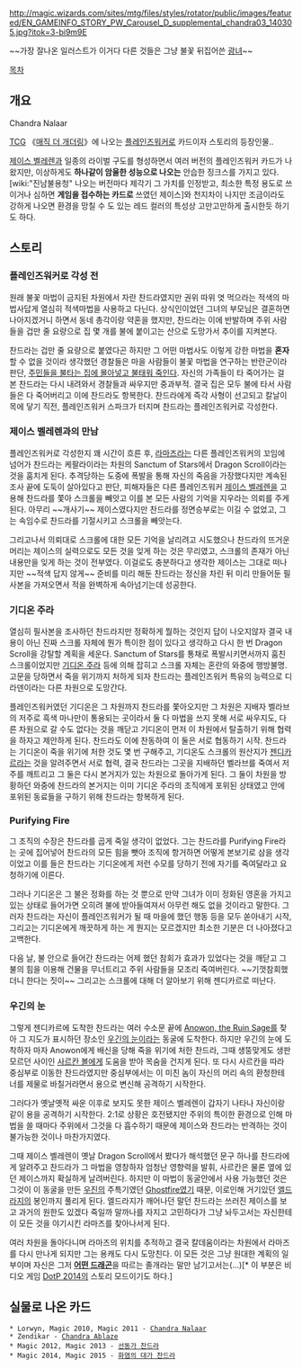 http://magic.wizards.com/sites/mtg/files/styles/rotator/public/images/featured/EN_GAMEINFO_STORY_PW_Carousel_D_supplemental_chandra03_140305.jpg?itok=3-bi9m9E

~~가장 잘나온 일러스트가 이거다 다른 것들은 그냥 불꽃 뒤집어쓴 [[광녀]]~~

[[목차]]
== 개요 ==

Chandra Nalaar

[[TCG]] 《[[매직 더 개더링]]》에 나오는 [[플레인즈워커]]로 카드이자 스토리의 등장인물..

[[제이스 벨레렌]]과 일종의 라이벌 구도를 형성하면서 여러 버전의 플레인즈워커 카드가 나왔지만, 이상하게도 '''하나같이 암울한 성능으로 나오는''' 안습한 징크스를 가지고 있다. [wiki:"진남불용청" 나오는 버전마다 제각기 그 가치를 인정받고, 최소한 특정 용도로 쓰이거나 심하면 '''게임을 접수하는 카드로''' 쓰였던 제이스]와 천지차이 나지만 조금이라도 강하게 나오면 환경을 망칠 수 도 있는 레드 컬러의 특성상 고만고만하게 출시한듯 하기도 하다.

== 스토리 ==

=== 플레인즈워커로 각성 전 ===

원래 불꽃 마법이 금지된 차원에서 자란 찬드라였지만 권위 따위 엿 먹으라는 적색의 마법사답게 열심히 적색마법을 사용하고 다닌다. 상식인이었던 그녀의 부모님은 결혼하면 나아지겠거니 하면서 동네 총각이랑 약혼을 했지만, 찬드라는 이에 반발하며 주위 사람들을 겁만 줄 요량으로 집 몇 개를 불에 붙이고는 산으로 도망가서 추이를 지켜본다.

찬드라는 겁만 줄 요량으로 붙였다곤 하지만 그 어떤 마법사도 이렇게 강한 마법을 '''혼자''' 할 수 없을 것이라 생각했던 경찰들은 마을 사람들이 불꽃 마법을 연구하는 반란군이라 판단, [[제암리 학살사건|주민들을 불타는 집에 몰아넣고 불태워 죽인다]]. 자신의 가족들이 타 죽어가는 걸 본 찬드라는 다시 내려와서 경찰들과 싸우지만 중과부적. 결국 집은 모두 불에 타서 사람들은 다 죽어버리고 이에 찬드라도 항복한다. 찬드라에게 즉각 사형이 선고되고 칼날이 목에 닿기 직전, 플레인즈워커 스파크가 터지며 찬드라는 플레인즈워커로 각성한다.

=== 제이스 벨레렌과의 만남 ===

플레인즈워커로 각성한지 꽤 시간이 흐른 후, [[라마즈]]라는 다른 플레인즈워커의 꼬임에 넘어가 찬드라는 케팔라이라는 차원의 Sanctum of Stars에서 Dragon Scroll이라는 것을 훔치게 된다. 추격당하는 도중에 폭발을 통해 자신의 죽음을 가장했다지만 계속된 조사 끝에 도둑이 살아있다고 판단, 피해자들은 다른 플레인즈워커 [[제이스 벨레렌]]을 고용해 찬드라를 쫓아 스크롤을 빼앗고 이를 본 모든 사람의 기억을 지우라는 의뢰를 주게 된다. 아무리 ~~개사기~~ 제이스였다지만 찬드라를 정면승부로는 이길 수 없었고, 그는 속임수로 찬드라를 기절시키고 스크롤을 빼앗는다.

그리고나서 의뢰대로 스크롤에 대한 모든 기억을 날리려고 시도했으나 찬드라의 뜨거운 머리는 제이스의 실력으로도 모든 것을 잊게 하는 것은 무리였고, 스크롤의 존재가 아닌 내용만을 잊게 하는 것이 전부였다. 이걸로도 충분하다고 생각한 제이스는 그대로 떠나지만 ~~적색 답지 않게~~ 준비를 미리 해둔 찬드라는 정신을 차린 뒤 미리 만들어둔 필사본을 가져오면서 적을 완벽하게 속아넘기는데 성공한다.

=== 기디온 주라 ===

열심히 필사본을 조사하던 찬드라지만 정확하게 뭘하는 것인지 답이 나오지않자 결국 내용이 아닌 진짜 스크롤 자체에 뭔가 특이한 점이 있다고 생각하고 다시 한 번 Dragon Scroll을 강탈할 계획을 세운다. Sanctum of Stars를 통채로 폭발시키면서까지 훔친 스크롤이었지만 [[기디온 주라]] 등에 의해 잡히고 스크롤 자체는 혼란의 와중에 행방불명. 고문을 당하면서 죽을 위기까지 처하게 되자 찬드라는 플레인즈워커 특유의 능력으로 디라덴이라는 다른 차원으로 도망간다. 

플레인즈워커였던 기디온은 그 차원까지 찬드라를 쫓아오지만 그 차원은 지배자 벨라브의 저주로 흑색 마나만이 통용되는 곳이라서 둘 다 마법을 쓰지 못해 서로 싸우지도, 다른 차원으로 갈 수도 없다는 것을 깨닫고 기디온이 먼저 이 차원에서 탈출하기 위해 협력을 하자고 제안하게 된다. 찬드라도 이에 찬동하여 이 둘은 서로 협동하기 시작. 찬드라는 기디온이 죽을 위기에 처한 것도 몇 번 구해주고, 기디온도 스크롤의 원산지가 [[젠디카르]]라는 것을 알려주면서 서로 협력, 결국 찬드라는 그곳을 지배하던 벨라브를 죽여서 저주를 깨트리고 그 둘은 다시 본거지가 있는 차원으로 돌아가게 된다. 그 둘이 차원을 방황하던 와중에 찬드라의 본거지는 이미 기디온 주라의 조직에게 포위된 상태였고 안에 포위된 동료들을 구하기 위해 찬드라는 항복하게 된다.

=== Purifying Fire ===

그 조직의 수장은 찬드라를 곱게 죽일 생각이 없었다. 그는 찬드라를 Purifying Fire라는 곳에 집어넣어 찬드라의 모든 힘을 뺏아 조직에 항거하면 어떻게 본보기로 삼을 생각이었고 이를 들은 찬드라는 기디온에게 저런 수모를 당하기 전에 자기를 죽여달라고 요청하기에 이른다. 

그러나 기디온은 그 불은 정화를 하는 것 뿐으로 만약 그녀가 이미 정화된 영혼을 가지고 있는 상태로 들어가면 오히려 불에 받아들여져서 아무런 해도 없을 것이라고 말한다. 그러자 찬드라는 자신이 플레인즈워커가 될 때 마을에 했던 행동 등을 모두 쏟아내기 시작, 그리고는 기디온에게 깨끗하게 하는 게 뭔지는 모르겠지만 최소한 기분은 더 나아졌다고 고백한다. 

다음 날, 불 안으로 들어간 찬드라는 어제 했던 참회가 효과가 있었다는 것을 깨닫고 그 불의 힘을 이용해 건물을 무너트리고 주위 사람들을 모조리 죽여버린다. ~~기껏참회했더니 한다는 짓이~~ 그리고는 스크롤에 대해 더 알아보기 위해 젠디카르로 떠난다.

=== 우긴의 눈 ===

그렇게 젠디카르에 도착한 찬드라는 여러 수소문 끝에 [[Anowon, the Ruin Sage]]를 찾아 그 지도가 표시하던 장소인 [[우긴의 눈]]이라는 동굴에 도착한다. 하지만 우긴의 눈에 도착하자 마자 Anowon에게 배신을 당해 죽을 위기에 처한 찬드라, 그때 생뚱맞게도 생판 모르던 사이인 [[사르칸 볼]]에게 도움을 받아 목숨을 건지게 된다. 또 다시 사르칸을 따라 중심부로 이동한 찬드라였지만 중심부에서는 이 미친 놈이 자신의 머리 속의 환청한테 너를 제물로 바칠거라면서 용으로 변신해 공격하기 시작한다. 

그러다가 옛날옛적 싸운 이후로 보지도 못한 제이스 벨레렌이 갑자기 나타나 자신이랑 같이 용을 공격하기 시작한다. 2:1로 상황은 호전됐지만 주위의 특이한 환경으로 인해 마법을 쓸 때마다 주위에서 그것을 다 흡수하기 때문에 제이스와 찬드라는 반격하는 것이 불가능한 것이나 마찬가지였다. 

그때 제이스 벨레렌이 옛날 Dragon Scroll에서 봤다가 해석했던 문구 하나를 찬드라에게 알려주고 찬드라가 그 마법을 영창하자 엄청난 영향력을 발휘, 사르칸은 물론 옆에 있던 제이스까지 확실하게 날려버린다. 하지만 이 마법이 동굴안에서 사용 가능했던 것은 그것이 이 동굴을 만든 [[우진]]의 주특기였던 [[Ghostfire]]였기 때문, 이로인해 거기있던 [[엘드라지]]의 봉인까지 풀리게 된다. 엘드라지가 깨어나던 말던 찬드라는 쓰러진 제이스를 보고 과거의 원한도 있겠다 죽일까 말까나를 자지고 고민하다가 그냥 놔두고서는 자신한테 이 모든 것을 야기시킨 라마즈를 찾아나서게 된다. 

여러 차원을 돌아다니며 라마즈의 위치를 추적하고 결국 칼데움이라는 차원에서 라마즈를 다시 만나게 되지만 그는 용캐도 다시 도망친다. 이 모든 것은 그냥 원대한 계획의 일부이며 자신은 그저 '''[[니콜 볼라스|어떤 드래곤]]'''을 따르는 졸개라는 말만 남기고서는(…)[* 이 부분은 비디오 게임 [[DotP 2014]]의 스토리 모드이기도 하다.]

== 실물로 나온 카드 ==
 * Lorwyn, Magic 2010, Magic 2011 - [[Chandra Nalaar]]
 * Zendikar - [[Chandra Ablaze]]
 * Magic 2012, Magic 2013 - [[선동가 찬드라]]
 * Magic 2014, Magic 2015 - [[화염의 대가 찬드라]]
